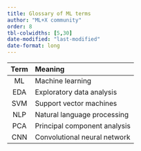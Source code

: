 ```yaml
---
title: Glossary of ML terms
author: "ML+X community"
order: 8
tbl-colwidths: [5,30]
date-modified: "last-modified"
date-format: long
---
```


::: column-screen-inset-right
| Term              | Meaning                      |
| :--------------:  | :--------------------------- |
| ML                | Machine learning             |
| EDA               | Exploratory data analysis    |
| SVM               | Support vector machines      |
| NLP               | Natural language processing  |
| PCA               | Principal component analysis |
| CNN               | Convolutional neural network |

:::
